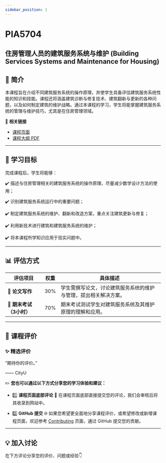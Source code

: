 ```yaml
---
sidebar_position: 1
---
```


# PIA5704
## 住房管理人员的建筑服务系统与维护 (Building Services Systems and Maintenance for Housing)

## **📘 简介**
本课程旨在介绍不同建筑服务系统的操作原理，并使学生具备评估建筑服务系统性能的知识和技能。课程还将涵盖建筑诊断与修复技术、建筑翻新与更新的各种问题，以及如何制定建筑的维护战略。通过本课程的学习，学生将能掌握建筑服务系统的管理与维护技巧，尤其是在住房管理领域。

🔗 **相关链接**
- [课程页面](https://www.cityu.edu.hk/catalogue/pg/202425/course/PIA5704.htm)
- [课程大纲 PDF](https://www.cityu.edu.hk/catalogue/pg/202425/course/PIA5704.pdf)

---

## **🎯 学习目标**

完成课程后，学生将能够：

✔️ 描述与住房管理相关的建筑服务系统的操作原理，尽量减少数学设计方法的使用；

✔️ 识别建筑服务系统运行中的重要问题；

✔️ 制定建筑服务系统的维护、翻新和改造方案，重点关注建筑更新与修复；

✔️ 利用新技术进行建筑和建筑服务系统的维护；

✔️ 将本课程所学知识应用于现实问题中。

---

## **📊 评估方式**

| **评估项目**              | **权重** | **具体描述**                                                                                       |
|--------------------------|---------|---------------------------------------------------------------------------------------------------|
| **📄 论文写作**           | 30%     | 学生需撰写论文，讨论建筑服务系统的维护与管理，提出相关解决方案。                                     |
| **📅 期末考试（3小时）**  | 70%     | 期末考试测试学生对建筑服务系统及其维护原理的理解和应用。                                             |

---

## **💬 课程评价**

### ✨ **精选评价**
<div className={commentStyles.commentBox}>
    <p className={commentStyles.commentText}>
        “期待你的评价。”
    </p>
    <p className={commentStyles.commentAuthor}>—— CityU</p>
</div>

✏️ **您也可以通过以下方式分享您的学习体验和建议：**

- 1️⃣ **课程页面底部评论**
💬 在课程页面底部直接提交您的评论，我们会审核后将其收录到网站中。

- 2️⃣ **GitHub 提交**
🌐 如果您希望更全面地分享课程评价，或希望修改或新增课程页面，欢迎参考 [Contributing](/contributing) 页面，通过 GitHub 提交您的贡献。

---

## **💡 加入讨论**

在下方评论分享您的评价、问题或经验👇
<Utterances />